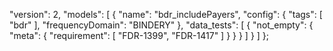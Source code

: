   "version": 2,
  "models": [
    {
      "name": "bdr_includePayers",
      "config": {
        "tags": [
          "bdr"
        ],
        "frequencyDomain": "BINDERY"
      },
      "data_tests": [
        {
          "not_empty": {
            "meta": {
              "requirement": [
                "FDR-1399",
                "FDR-1417"
              ]
            }
          }
        }
      ]
    }
  ]
};
